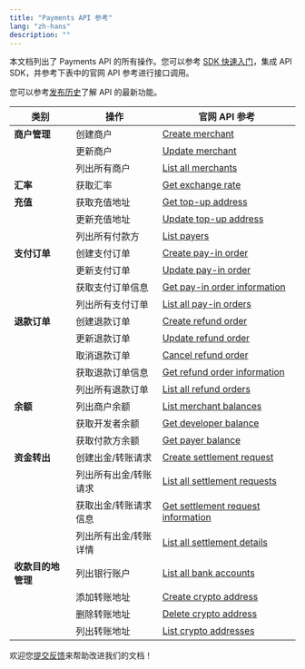 ```yaml
---
title: "Payments API 参考"
lang: "zh-hans"
description: ""
---
```


本文档列出了 Payments API 的所有操作。您可以参考 [SDK 快速入门](/v2_cn/developer-tools/quickstart-python)，集成 API SDK，并参考下表中的官网 API 参考进行接口调用。

您可以参考[发布历史](/v2_cn/payments/changelog)了解 API 的最新功能。

| 类别 | 操作 | 官网 API 参考 |
|------|------|----------|
| **商户管理** | 创建商户 | [Create merchant](/v2/api-references/payment/create-merchant) |
|  | 更新商户 | [Update merchant](/v2/api-references/payment/update-merchant) |
|  | 列出所有商户 | [List all merchants](/v2/api-references/payment/list-all-merchants) |
| **汇率** | 获取汇率 | [Get exchange rate](/v2/api-references/payment/get-exchange-rate) |
| **充值** | 获取充值地址 | [Get top-up address](/v2/api-references/payment/get-top-up-address) |
|  | 更新充值地址 | [Update top-up address](/v2/api-references/payment/update-top-up-address) |
|  | 列出所有付款方 | [List payers](/v2/api-references/payment/list-payers) |
| **支付订单** | 创建支付订单 | [Create pay-in order](/v2/api-references/payment/create-pay-in-order) |
|  | 更新支付订单 | [Update pay-in order](/v2/api-references/payment/update-pay-in-order) |
|  | 获取支付订单信息 | [Get pay-in order information](/v2/api-references/payment/get-pay-in-order-information) |
|  | 列出所有支付订单 | [List all pay-in orders](/v2/api-references/payment/list-all-pay-in-orders) |
| **退款订单** | 创建退款订单 | [Create refund order](/v2/api-references/payment/create-refund-order) |
|  | 更新退款订单 | [Update refund order](/v2/api-references/payment/update-refund-order) |
|  | 取消退款订单 | [Cancel refund order](/v2/api-references/payment/cancel-refund-order) |
|  | 获取退款订单信息 | [Get refund order information](/v2/api-references/payment/get-refund-order-information) |
|  | 列出所有退款订单 | [List all refund orders](/v2/api-references/payment/list-all-refund-orders) |
| **余额** | 列出商户余额 | [List merchant balances](/v2/api-references/payment/list-merchant-balances) |
|  | 获取开发者余额 | [Get developer balance](/v2/api-references/payment/get-developer-balance) |
|  | 获取付款方余额 | [Get payer balance](/v2/api-references/payment/get-payer-balance) |
| **资金转出** | 创建出金/转账请求 | [Create settlement request](/v2/api-references/payment/create-settlement-request) |
|  | 列出所有出金/转账请求 | [List all settlement requests](/v2/api-references/payment/list-all-settlement-requests) |
|  | 获取出金/转账请求信息 | [Get settlement request information](/v2/api-references/payment/get-settlement-request-information) |
|  | 列出所有出金/转账详情 | [List all settlement details](/v2/api-references/payment/list-all-settlement-details) |
| **收款目的地管理** | 列出银行账户 | [List all bank accounts](/v2/api-references/payment/list-all-bank-accounts) |
|  | 添加转账地址 | [Create crypto address](/v2/api-references/payment/create-crypto-address) |
|  | 删除转账地址 | [Delete crypto address](/v2/api-references/payment/delete-crypto-address) |
|  | 列出转账地址 | [List crypto addresses](/v2/api-references/payment/list-crypto-addresses) |

<Tip>欢迎您[提交反馈](https://forms.zohopublic.com/cobo/form/DocumentFeedbackForm/formperma/QvLOhxJv1_JMsJ-1dleZ8Itb_7rzN-LtgvsDdxosoVI)来帮助改进我们的文档！</Tip>